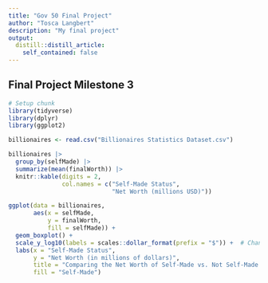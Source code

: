 ```yaml
---
title: "Gov 50 Final Project"
author: "Tosca Langbert"
description: "My final project"
output:
  distill::distill_article:
    self_contained: false
---
```


## Final Project Milestone 3
```r
# Setup chunk
library(tidyverse)
library(dplyr)
library(ggplot2)
```

```r
billionaires <- read.csv("Billionaires Statistics Dataset.csv")
```

```r
billionaires |>
  group_by(selfMade) |>
  summarize(mean(finalWorth)) |>
  knitr::kable(digits = 2,
               col.names = c("Self-Made Status", 
                             "Net Worth (millions USD)"))
```

```r
ggplot(data = billionaires, 
       aes(x = selfMade, 
           y = finalWorth, 
           fill = selfMade)) +
  geom_boxplot() +
  scale_y_log10(labels = scales::dollar_format(prefix = "$")) +  # Change scale of y axis w/ help of GPT <3 
  labs(x = "Self-Made Status", 
       y = "Net Worth (in millions of dollars)", 
       title = "Comparing the Net Worth of Self-Made vs. Not Self-Made Billionaires", 
       fill = "Self-Made")
```




